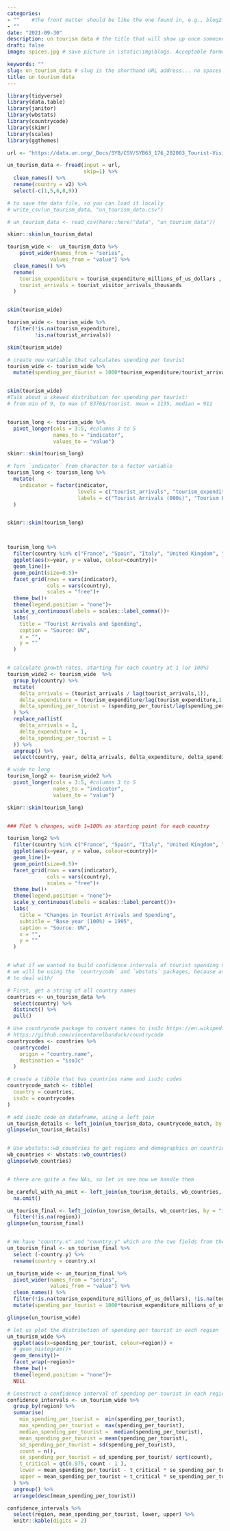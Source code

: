 ```yaml
---
categories:  
- ""    #the front matter should be like the one found in, e.g., blog2.md. It cannot be like the normal Rmd we used
- ""
date: "2021-09-30"
description: un tourism data # the title that will show up once someone gets to this page
draft: false
image: spices.jpg # save picture in \static\img\blogs. Acceptable formats= jpg, jpeg, or png . Your iPhone pics wont work

keywords: ""
slug: un_tourism_data # slug is the shorthand URL address... no spaces plz
title: un tourism data
---
```



```r
library(tidyverse)
library(data.table)
library(janitor)
library(wbstats)
library(countrycode)
library(skimr)
library(scales)
library(ggthemes)
```


```r
url <- "https://data.un.org/_Docs/SYB/CSV/SYB63_176_202003_Tourist-Visitors%20Arrival%20and%20Expenditure.csv"

un_tourism_data <- fread(input = url,
                         skip=1) %>% 
  clean_names() %>% 
  rename(country = v2) %>% 
  select(-c(1,5,6,8,9))

# to save the data file, so you can load it locally
# write_csv(un_tourism_data, "un_tourism_data.csv")

# un_tourism_data <- read_csv(here::here("data", "un_tourism_data"))

skimr::skim(un_tourism_data)

tourism_wide <-  un_tourism_data %>% 
    pivot_wider(names_from = "series",
              values_from = "value") %>% 
  clean_names() %>% 
  rename(
    tourism_expenditure = tourism_expenditure_millions_of_us_dollars ,
    tourist_arrivals = tourist_visitor_arrivals_thousands    
  )


skim(tourism_wide)

tourism_wide <- tourism_wide %>% 
  filter(!is.na(tourism_expenditure), 
         !is.na(tourist_arrivals))

skim(tourism_wide)

# create new variable that calculates spending per tourist
tourism_wide <- tourism_wide %>% 
  mutate(spending_per_tourist = 1000*tourism_expenditure/tourist_arrivals)


skim(tourism_wide)
#Talk about a skewed distribution for spending_per_tourist: 
# from min of 9, to max of 8376$/tourist. mean = 1135, median = 911


tourism_long <- tourism_wide %>% 
  pivot_longer(cols = 3:5, #columns 3 to 5
               names_to = "indicator",
               values_to = "value")

skimr::skim(tourism_long)

# Turn `indicator` from character to a factor variable
tourism_long <- tourism_long %>% 
  mutate(
    indicator = factor(indicator, 
                       levels = c("tourist_arrivals", "tourism_expenditure", "spending_per_tourist"),
                       labels = c("Tourist Arrivals (000s)", "Tourism Expenditure (million $)", "Spending per tourist($)"))
  )


skimr::skim(tourism_long)



tourism_long %>% 
  filter(country %in% c("France", "Spain", "Italy", "United Kingdom", "Thailand", "China")) %>% 
  ggplot(aes(x=year, y = value, colour=country))+
  geom_line()+
  geom_point(size=0.5)+
  facet_grid(rows = vars(indicator),
             cols = vars(country), 
             scales = "free")+
  theme_bw()+
  theme(legend.position = "none")+
  scale_y_continuous(labels = scales::label_comma())+
  labs(
    title = "Tourist Arrivals and Spending",
    caption = "Source: UN",
    x = "",
    y = ""
  )


# calculate growth rates, starting for each country at 1 (or 100%)
tourism_wide2 <- tourism_wide  %>% 
  group_by(country) %>%
  mutate(
    delta_arrivals = (tourist_arrivals / lag(tourist_arrivals,1)),
    delta_expenditure = (tourism_expenditure/lag(tourism_expenditure,1 )), 
    delta_spending_per_tourist = (spending_per_tourist/lag(spending_per_tourist,1))
  ) %>% 
  replace_na(list(
    delta_arrivals = 1,
    delta_expenditure = 1,
    delta_spending_per_tourist = 1
  )) %>% 
  ungroup() %>% 
  select(country, year, delta_arrivals, delta_expenditure, delta_spending_per_tourist)

# wide to long
tourism_long2 <- tourism_wide2 %>% 
  pivot_longer(cols = 3:5, #columns 3 to 5
               names_to = "indicator",
               values_to = "value")

skimr::skim(tourism_long)


### Plot % changes, with 1=100% as starting point for each country

tourism_long2 %>% 
  filter(country %in% c("France", "Spain", "Italy", "United Kingdom", "Thailand", "China")) %>% 
  ggplot(aes(x=year, y = value, colour=country))+
  geom_line()+
  geom_point(size=0.5)+
  facet_grid(rows = vars(indicator),
             cols = vars(country), 
             scales = "free")+
  theme_bw()+
  theme(legend.position = "none")+
  scale_y_continuous(labels = scales::label_percent())+
  labs(
    title = "Changes in Tourist Arrivals and Spending",
    subtitle = "Base year (100%) = 1995",
    caption = "Source: UN",
    x = "",
    y = ""
  )


# what if we wanted to build confidence intervals of tourist spending not by country, but rather by region, etc?
# we will be using the `countrycode` and `wbstats` packages, because as it turns out country names are not that easy
# to deal with/

# First, get a string of all country names
countries <- un_tourism_data %>% 
  select(country) %>% 
  distinct() %>% 
  pull()

# Use countrycode package to convert names to iso3c https://en.wikipedia.org/wiki/ISO_3166-1_alpha-3
# https://github.com/vincentarelbundock/countrycode
countrycodes <- countries %>% 
  countrycode(
    origin = "country.name",
    destination = "iso3c"
  )

# create a tibble that has countries name and iso3c codes
countrycode_match <- tibble(
  country = countries, 
  iso3c = countrycodes
)

# add iso3c code on dataframe, using a left join
un_tourism_details <- left_join(un_tourism_data, countrycode_match, by = "country")
glimpse(un_tourism_details)


# Use wbstats::wb_countries to get regions and demographics on countries
wb_countries <- wbstats::wb_countries()
glimpse(wb_countries)


# there are quite a few NAs, so let us see how we handle them

be_careful_with_na_omit <- left_join(un_tourism_details, wb_countries, by = "iso3c") %>% 
  na.omit()

un_tourism_final <- left_join(un_tourism_details, wb_countries, by = "iso3c") %>% 
  filter(!is.na(region)) 
glimpse(un_tourism_final)


# We have "country.x" and "country.y" which are the two fields from the two dataframes we joined
un_tourism_final <- un_tourism_final %>% 
  select (-country.y) %>% 
  rename(country = country.x)

un_tourism_wide <- un_tourism_final %>% 
  pivot_wider(names_from = "series",
              values_from = "value") %>% 
  clean_names() %>% 
  filter(!is.na(tourism_expenditure_millions_of_us_dollars), !is.na(tourist_visitor_arrivals_thousands)) %>% 
  mutate(spending_per_tourist = 1000*tourism_expenditure_millions_of_us_dollars / tourist_visitor_arrivals_thousands)

glimpse(un_tourism_wide)

# let us plot the distribution of spending per tourist in each region
un_tourism_wide %>% 
  ggplot(aes(x=spending_per_tourist, colour=region)) +
  # geom_histogram()+
  geom_density()+
  facet_wrap(~region)+
  theme_bw()+
  theme(legend.position = "none")+
  NULL

# Construct a confidence interval of spending per tourist in each region
confidence_intervals <- un_tourism_wide %>% 
  group_by(region) %>% 
  summarise(
    min_spending_per_tourist =  min(spending_per_tourist),
    max_spending_per_tourist =  max(spending_per_tourist),
    median_spending_per_tourist =  median(spending_per_tourist),
    mean_spending_per_tourist = mean(spending_per_tourist),
    sd_spending_per_tourist = sd(spending_per_tourist),
    count = n(),
    se_spending_per_tourist = sd_spending_per_tourist/ sqrt(count),
    t_critical = qt(0.975, count - 1 ),
    lower = mean_spending_per_tourist - t_critical * se_spending_per_tourist,
    upper = mean_spending_per_tourist + t_critical * se_spending_per_tourist
  ) %>% 
  ungroup() %>% 
  arrange(desc(mean_spending_per_tourist))

confidence_intervals %>% 
  select(region, mean_spending_per_tourist, lower, upper) %>% 
  knitr::kable(digits = 2)

```

